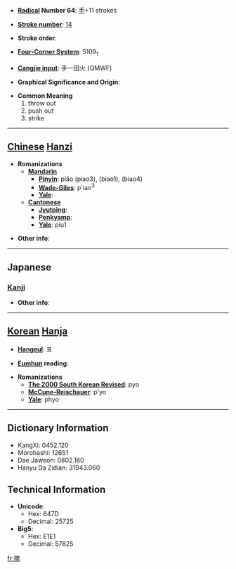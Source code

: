 * '''[[Wiktionary:Chinese radical index| Radical]] Number 64''': [[Wiktionary:Chinese radical index 手|手]]+11 strokes

* '''[[Wiktionary:Chinese total strokes index|Stroke number]]''': [[Wiktionary:Chinese total strokes index 14|14]]

* '''Stroke order''': 

* '''[[Wiktionary:Chinese four corner index|Four-Corner System]]''': 5109<sub>1</sub>

* '''[[Wiktionary:Chinese Cangjie index|Cangjie input]]''': 手一田火 (QMWF)

* '''Graphical Significance and Origin''': 

* '''Common Meaning'''
*#throw out
*# push out
*# strike


----

== [[Chinese]] [[Hanzi]] ==

* '''Romanizations'''
** '''[[Mandarin]]'''
*** '''[[Pinyin]]''': piǎo (piao3), (biao1), (biao4)
*** '''[[Wade-Giles]]''': p'iao<sup>3</sup>
*** '''[[Yale]]''': 
** '''[[Cantonese]]'''
*** '''[[Jyutping]]''':
*** '''[[Penkyamp]]''': 
*** '''[[Yale]]''': piu1

* '''Other info''': 

----

==Japanese==
===[[Kanji]]===
{{kanji|on readings=[[ひょう]] (hyō), [[びょう]] (byō), [[ほう]] (hō)
|kun readings=[[うつ]] (utsu)
}}

* '''Other info''':  

----

== [[Korean]] [[Hanja]] ==

* '''[[Hangeul]]''': 표

* '''[[Eumhun]] reading''': 

* '''Romanizations'''
** '''[[The 2000 South Korean Revised Romanization|The 2000 South Korean Revised]]''': pyo
** '''[[McCune-Reischauer]]''': p'yo
** '''[[Yale]]''': phyo

----

== Dictionary Information ==

* KangXi: 0452.120
* Morohashi: 12651
* Dae Jaweon: 0802.160
* Hanyu Da Zidian: 31943.060

== Technical Information ==

* '''Unicode''':
** Hex: 647D
** Decimal: 25725
* '''Big5''':
** Hex: E1E1
** Decimal: 57825

[[fr:摽]]